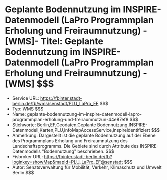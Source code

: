 # Geplante Bodennutzung im INSPIRE-Datenmodell (LaPro Programmplan Erholung und Freiraumnutzung) - [WMS]- Titel: Geplante Bodennutzung im INSPIRE-Datenmodell (LaPro Programmplan Erholung und Freiraumnutzung) - [WMS] $$$
- Service URL: https://fbinter.stadt-berlin.de/fb/wms/senstadt/PLU_LaPro_EF $$$
- Typ: WMS $$$
- Name: geplante-bodennutzung-im-inspire-datenmodell-lapro-programmplan-erholung-und-freiraumnutzun-44e87ef8 $$$
- Stichworte: Berlin,EF,Geodaten,Geplante Bodennutzung,INSPIRE-Datenmodell,Karten,PLU,infoMapAccessService,inspireidentifiziert $$$
- Anmerkung: Dargestellt ist die geplante Bodennutzung auf der Ebene des Programmplans Erholung und Freiraumnutzung des Landschaftsprogramms. Die Gebiete sind durch Attribute des INSPIRE-Datenmodells "Bodennutzung" beschrieben. $$$
- Fisbroker URL: https://fbinter.stadt-berlin.de/fb?loginkey=showMap&mapId=PLU_LaPro_EF@senstadt $$$
- Autor: Senatsverwaltung für Mobilität, Verkehr, Klimaschutz und Umwelt Berlin $$$
